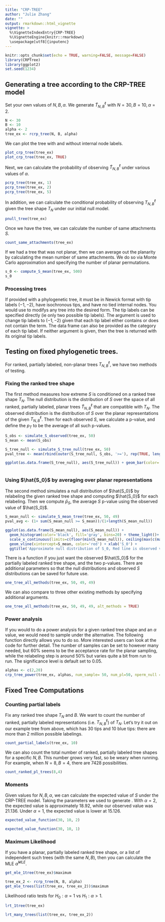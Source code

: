 ```yaml
---
title: "CRP-TREE"
author: "Julie Zhang"
date: ""
output: rmarkdown::html_vignette
vignette: >
  %\VignetteIndexEntry{CRP-TREE}
  %\VignetteEngine{knitr::rmarkdown}
  \usepackage[utf8]{inputenc}
---
```


```r
knitr::opts_chunk$set(echo = TRUE, warning=FALSE, message=FALSE)
library(CRPTree)
library(ggplot2)
set.seed(1234)

```

## Generating a tree according to the CRP-TREE model

Set your own values of $N, B, \alpha$. We generate $\tilde{T}^{\ell}_{N,B}$ with $N=30, B=10, \alpha=2$.

```r
N <- 30
B <- 10
alpha <- 2
tree_ex <- rcrp_tree(N, B, alpha)

```

We can plot the tree with and without internal node labels. 
 
```r
plot_crp_tree(tree_ex)
plot_crp_tree(tree_ex, TRUE)
```

Next, we can calculate the probability of observing $\tilde{T}^{\ell}_{N,B}$ under various values of $\alpha$. 

```r
pcrp_tree(tree_ex, 1)
pcrp_tree(tree_ex, 2)
pcrp_tree(tree_ex, 5)

```

In addition, we can calculate the conditional probability of observing $T^{\ell}_{N,B}$ given the tree shape $T_N$ under our initial null model.

```r
pnull_tree(tree_ex)
```

Once we have the tree, we can calculate the number of same attachments $S$. 

```r
count_same_attachments(tree_ex)
```

If we had a tree that was not planar, then we can average out the planarity by calculating the mean number of same attachments. We do so via Monte Carlo approximation and specifying the number of planar permutations. 

```r
s_0 <- compute_S_mean(tree_ex, 500)
s_0
```

### Processing trees 
If provided with a phylogenetic tree, it must be in Newick format with tip labels $(-1, -2)$, have isochronous tips, and have no tied internal nodes. You would use \texttt{process\_tree} to modifys any tree into the desired form. The tip labels can be specified directly (ie only two possible tip labels). The argument \texttt{term} is used to change tip labels to $(-1,-2)$ given that each tip label either contains or does not contain the term. The data frame \texttt{tip\_corresponding} can also be provided as the category of each tip label. If neither argument is given, then the tree is returned with its original tip labels. 

## Testing on fixed phylogenetic trees. 

For ranked, partially labeled, non-planar trees $T^{\ell}_{N,B}$, we have two methods of testing.

### Fixing the ranked tree shape
The first method measures how extreme $S$ is conditioned on a ranked tree shape $T_N$. The null distribution is the distribution of $S$ over the space of all ranked, partially labeled, planar trees $\tilde{T}^{\ell}_{N,B}$ that are compatible with $T_N$. The observed distribution is the distribution of $S$ over the planar representations of the given $T^{\ell}_{N,B}$. Then for each observed $S$, we calculate a p-value, and define the \textbf{tree shape conditioned p-value} $p_T$ to be the average of all such p-values. 

```r
S_obs <- simulate_S_observed(tree_ex, 50)
S_mean <- mean(S_obs)

S_tree_null <- simulate_S_tree_null(tree_ex, 50)
pval_tree <- mean(rbind(outer(S_tree_null, S_obs, '>='), rep(TRUE, length(S_obs))))

ggplot(as.data.frame(S_tree_null), aes(S_tree_null)) + geom_bar(color='black', fill='gray') + theme_light()+ xlab('S') + ggtitle('Approximate null distribution of S conditional on T_N')
  
```

### Using $\hat{S_0}$ by averaging over planar representations

The second method simulates a null distribution of $\hat{S_0}$ by relabeling the given ranked tree shape and computing $\hat{S_0}$ for each relabeling. Then we compute $\bar{p}_S$, the average $S$ p-value using the observed value of $\hat{S_0}$.

```r
S_mean_null <- simulate_S_mean_tree(tree_ex, 50, 49)
pval_avg <- (1+ sum(S_mean_null >= S_mean))/(1+length(S_mean_null))

ggplot(as.data.frame(S_mean_null), aes(S_mean_null)) + 
  geom_histogram(color='black', fill='gray', bins=20) + theme_light()+
  scale_x_continuous(limits=c(floor(min(S_mean_null)), ceiling(max(c(max(S_mean_null), S_mean))))) +
  geom_vline(xintercept=S_mean, color='red') + xlab('S_0') + 
  ggtitle('Approximate null distribution of S_0, Red line is observed value')
```

There is a function if you just want the observed $\hat{S_0}$ for the partially labeled ranked tree shape, and the two p-values. There are additional parameters so that the null distributions and observed $S$ distributions can be saved for future use. 

```r
one_tree_all_methods(tree_ex, 50, 49, 49)
```

We can also compare to three other existing methods by specifying additional arguments.
```r
one_tree_all_methods(tree_ex, 50, 49, 49, alt_methods = TRUE)
```

### Power analysis
If you would to do a power analysis for a given ranked tree shape and an $\alpha$ value, we would need to sample under the alternative. The following function directly allows you to do so. More interested users can look at the code for further detail. The number of samples can be set to however many needed, but 60\% seems to be the acceptance rate for the planar sampling, while the relabeling step is around 50\% but varies quite a bit from run to run. The significance level is default set to 0.05. 


```r
alphas <- c(2,20)
crp_tree_power(tree_ex, alphas, num_sample= 50, num_pl=50, nperm_null = 30, nperm_labels=30, nCores=2)
```

## Fixed Tree Computations

### Counting partial labels
Fix any ranked tree shape $T_N$ and $B$. We want to count the number of ranked, partially labeled representations (i.e. $T^{\ell}_{N,B}$) of $T_N$. Let's try it out on our example tree from above, which has 30 tips and 10 blue tips: there are more than 2 million possible labelings. 

```r
count_partial_labels(tree_ex, 10)
```

We can also count the total number of ranked, partially labeled tree shapes for a specific $N,B$. This number grows very fast, so be weary when running. For example, when $N=8, B=4$, there are 7428 possibilities.

```r
count_ranked_pl_trees(8,4)
```


### Moments
Given values for $N,B,\alpha$, we can calculate the expected value of $S$ under the CRP-TREE model. Taking the parameters we used to generate \texttt{tree_ex}. With $\alpha=2$, the expected value is approximately 18.92, while our observed value was 21.136. Under $\alpha=1$, the expected value is lower at 15.126. 

```r
expected_value_function(30, 10, 2)

expected_value_function(30, 10, 1)
```

### Maximum Likelihood
If you have a planar, partially labeled ranked tree shape, or a list of independent such trees (with the same $N,B$), then you can calculate the MLE $\hat{\alpha}^{MLE}$.  

```r
get_mle_1tree(tree_ex)$maximum

tree_ex_2 <- rcrp_tree(N, B, alpha)
get_mle_trees(list(tree_ex, tree_ex_2))$maximum
```

Likelihood ratio tests for $H_0:\alpha=1$ vs $H_1 : \alpha>1$. 

```r
lrt_1tree(tree_ex)

lrt_many_trees(list(tree_ex, tree_ex_2))
```



